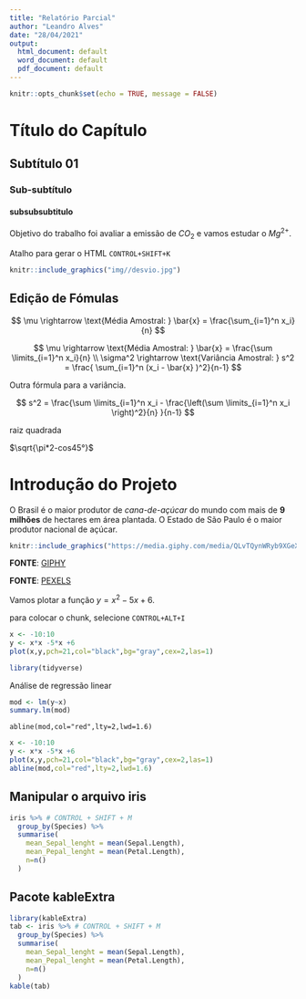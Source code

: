 ```yaml
---
title: "Relatório Parcial"
author: "Leandro Alves"
date: "28/04/2021"
output:
  html_document: default
  word_document: default
  pdf_document: default
---
```


```r
knitr::opts_chunk$set(echo = TRUE, message = FALSE)
```

# Título do Capítulo 

## Subtítulo 01

### Sub-subtítulo

#### subsubsubtitulo

Objetivo do trabalho foi avaliar a emissão de $CO_{2}$ e vamos estudar o $Mg^{2+}$.

Atalho para gerar o HTML `CONTROL+SHIFT+K`

```r
knitr::include_graphics("img//desvio.jpg")
```

## Edição de Fómulas


$$
\mu \rightarrow \text{Média Amostral: } \bar{x} = \frac{\sum_{i=1}^n x_i}{n}
$$




$$
\mu \rightarrow \text{Média Amostral: } \bar{x} = \frac{\sum \limits_{i=1}^n x_i}{n} 
\\
\sigma^2 \rightarrow \text{Variância Amostral: } s^2 = \frac{ \sum_{i=1}^n (x_i - \bar{x} )^2}{n-1}
$$


Outra fórmula para a variância.

$$
s^2 = \frac{\sum \limits_{i=1}^n x_i - \frac{\left(\sum \limits_{i=1}^n x_i \right)^2}{n} }{n-1}
$$

raiz quadrada

$\sqrt{\pi*2-cos45°}$

# Introdução do Projeto
O Brasil é o maior produtor de *cana-de-açúcar* do mundo com mais de **9 milhões** de hectares em área plantada. O Estado de São Paulo é o maior produtor nacional de açúcar.


```r
knitr::include_graphics("https://media.giphy.com/media/QLvTQynWRyb9XGeXRS/giphy.gif")
```

**FONTE**: [GIPHY](https://giphy.com/)

**FONTE**: [PEXELS](https://www.pexels.com/)

Vamos plotar a função $y = x^2 -5x + 6$.

para colocar o chunk, selecione `CONTROL+ALT+I`

```r
x <- -10:10
y <- x*x -5*x +6
plot(x,y,pch=21,col="black",bg="gray",cex=2,las=1)
```


```r
library(tidyverse) 
```



Análise de regressão linear

```r
mod <- lm(y~x)
summary.lm(mod)
```

`abline(mod,col="red",lty=2,lwd=1.6)`

```r
x <- -10:10
y <- x*x -5*x +6
plot(x,y,pch=21,col="black",bg="gray",cex=2,las=1)
abline(mod,col="red",lty=2,lwd=1.6)
```

## Manipular o arquivo iris

```r
iris %>% # CONTROL + SHIFT + M
  group_by(Species) %>% 
  summarise(
    mean_Sepal_lenght = mean(Sepal.Length),
    mean_Pepal_lenght = mean(Petal.Length),
    n=n()
  )
```


## Pacote kableExtra

```r
library(kableExtra)
tab <- iris %>% # CONTROL + SHIFT + M
  group_by(Species) %>% 
  summarise(
    mean_Sepal_lenght = mean(Sepal.Length),
    mean_Pepal_lenght = mean(Petal.Length),
    n=n()
  )
kable(tab)
```



